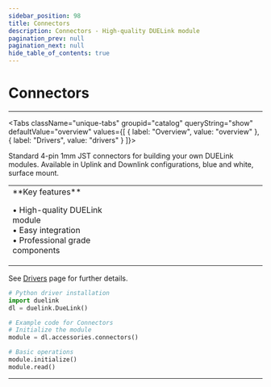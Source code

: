 ```yaml
---
sidebar_position: 98
title: Connectors
description: Connectors - High-quality DUELink module
pagination_prev: null
pagination_next: null
hide_table_of_contents: true
---
```



# Connectors

<ImageSection 
  product="axconnectors-a"
  tagline="DUELink JST Connectors"
/>

---

<Tabs className="unique-tabs" groupid="catalog" queryString="show" defaultValue="overview"
  values={[
    {
        label: "Overview",
        value: "overview"
    },
    {
        label: "Drivers",
        value: "drivers"
    }
]}>

<TabItem value="overview">

Standard 4-pin 1mm JST connectors for building your own DUELink modules. Available in Uplink and Downlink configurations, blue and white, surface mount.

<table><td width='50%'>
**Key features**

• High-quality DUELink module<br/>
• Easy integration<br/>
• Professional grade components<br/>

</td><td width='50%'>

</td></table>

</TabItem>

<TabItem value="drivers">

See [Drivers](../../engine/drivers) page for further details.

```python
# Python driver installation
import duelink
dl = duelink.DueLink()

# Example code for Connectors
# Initialize the module
module = dl.accessories.connectors()

# Basic operations
module.initialize()
module.read()
```

</TabItem>


</Tabs>

---

<OrderSection
    product="DUELink Connectors"
    partnumber="GDL-AXCONNECTORS-A"
    price="$19.99"
/>
